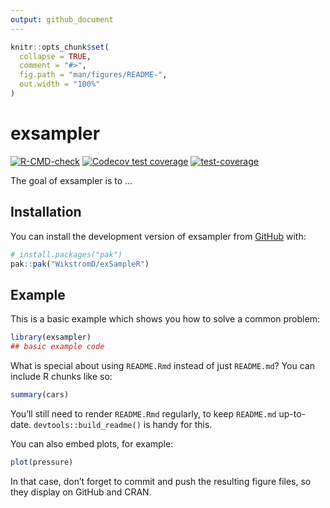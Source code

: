 ```yaml
---
output: github_document
---
```


<!-- README.md is generated from README.Rmd. Please edit that file -->

```r
knitr::opts_chunk$set(
  collapse = TRUE,
  comment = "#>",
  fig.path = "man/figures/README-",
  out.width = "100%"
)
```

# exsampler

<!-- badges: start -->
[![R-CMD-check](https://github.com/WikstromD/exsampler/actions/workflows/R-CMD-check.yaml/badge.svg)](https://github.com/WikstromD/exsampler/actions/workflows/R-CMD-check.yaml)
[![Codecov test coverage](https://codecov.io/gh/WikstromD/exsampler/graph/badge.svg)](https://app.codecov.io/gh/WikstromD/exsampler)
[![test-coverage](https://github.com/WikstromD/exsampler/actions/workflows/test-coverage.yaml/badge.svg)](https://github.com/WikstromD/exsampler/actions/workflows/test-coverage.yaml)
<!-- badges: end -->

The goal of exsampler is to ...

## Installation

You can install the development version of exsampler from [GitHub](https://github.com/) with:

``` r
# install.packages("pak")
pak::pak("WikstromD/exSampleR")
```

## Example

This is a basic example which shows you how to solve a common problem:

```r
library(exsampler)
## basic example code
```

What is special about using `README.Rmd` instead of just `README.md`? You can include R chunks like so:

```r
summary(cars)
```

You'll still need to render `README.Rmd` regularly, to keep `README.md` up-to-date. `devtools::build_readme()` is handy for this.

You can also embed plots, for example:

```r
plot(pressure)
```

In that case, don't forget to commit and push the resulting figure files, so they display on GitHub and CRAN.
